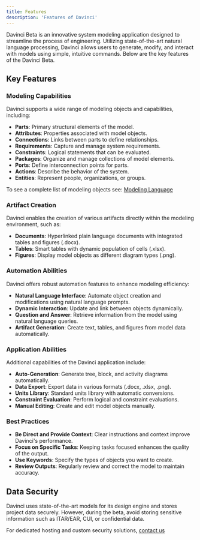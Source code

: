 ```yaml
---
title: Features
description: 'Features of Davinci'
---
```


Davinci Beta is an innovative system modeling application designed to streamline the process of engineering. Utilizing state-of-the-art natural language processing, Davinci allows users to generate, modify, and interact with models using simple, intuitive commands. Below are the key features of the Davinci Beta.

## Key Features

### Modeling Capabilities

Davinci supports a wide range of modeling objects and capabilities, including:

- **Parts**: Primary structural elements of the model.
- **Attributes**: Properties associated with model objects.
- **Connections**: Links between parts to define relationships.
- **Requirements**: Capture and manage system requirements.
- **Constraints**: Logical statements that can be evaluated.
- **Packages**: Organize and manage collections of model elements.
- **Ports**: Define interconnection points for parts.
- **Actions**: Describe the behavior of the system.
- **Entities**: Represent people, organizations, or groups.

<Note> To see a complete list of modeling objects see: [Modeling Language](/sections/sysml/systemmodeling) </Note>

### Artifact Creation

Davinci enables the creation of various artifacts directly within the modeling environment, such as:

- **Documents**: Hyperlinked plain language documents with integrated tables and figures (.docx).
- **Tables**: Smart tables with dynamic population of cells (.xlsx).
- **Figures**: Display model objects as different diagram types (.png).

### Automation Abilities

Davinci offers robust automation features to enhance modeling efficiency:

- **Natural Language Interface**: Automate object creation and modifications using natural language prompts.
- **Dynamic Interaction**: Update and link between objects dynamically.
- **Question and Answer**: Retrieve information from the model using natural language queries.
- **Artifact Generation**: Create text, tables, and figures from model data automatically.

### Application Abilities

Additional capabilities of the Davinci application include:

- **Auto-Generation**: Generate tree, block, and activity diagrams automatically.
- **Data Export**: Export data in various formats (.docx, .xlsx, .png).
- **Units Library**: Standard units library with automatic conversions.
- **Constraint Evaluation**: Perform logical and constraint evaluations.
- **Manual Editing**: Create and edit model objects manually.

### Best Practices

- **Be Direct and Provide Context**: Clear instructions and context improve Davinci's performance.
- **Focus on Specific Tasks**: Keeping tasks focused enhances the quality of the output.
- **Use Keywords**: Specify the types of objects you want to create.
- **Review Outputs**: Regularly review and correct the model to maintain accuracy.

## Data Security

Davinci uses state-of-the-art models for its design engine and stores project data securely. However, during the beta, avoid storing sensitive information such as ITAR/EAR, CUI, or confidential data.

For dedicated hosting and custom security solutions, [contact us](https://www.celedonsolutions.com/enterprise-contact)